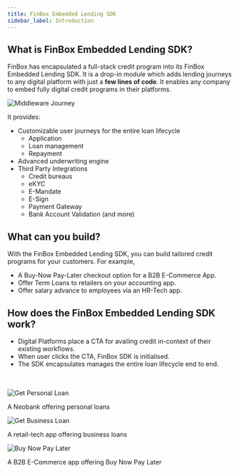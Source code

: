 ```yaml
---
title: FinBox Embedded Lending SDK
sidebar_label: Introduction
---
```


## What is FinBox Embedded Lending SDK?

FinBox has encapsulated a full-stack credit program into its FinBox Embedded Lending SDK. 
It is a drop-in module which adds lending journeys to any digital platform with just a **few lines of code**.
It enables any company to embed fully digital credit programs
in their platforms.  

<img src="/img/middleware-journey-2.jpg" alt="Middleware Journey" />


It provides:

- Customizable user journeys for the entire loan lifecycle 
    - Application 
    - Loan management
    - Repayment
- Advanced underwriting engine
- Third Party Integrations 
    - Credit bureaus
    - eKYC
    - E-Mandate
    - E-Sign
    - Payment Gateway
    - Bank Account Validation (and more)



## What can you build?

With the FinBox Embedded Lending SDK, you can build tailored credit programs for your customers. For example, 
- A Buy-Now Pay-Later checkout option for a B2B E-Commerce App.
- Offer Term Loans to retailers on your accounting app.
- Offer salary advance to employees via an HR-Tech app.


## How does the FinBox Embedded Lending SDK work?

 - Digital Platforms place a CTA for availing credit in-context of their existing workflows. 
 - When user clicks the CTA, FinBox SDK is initialised. 
 - The SDK encapsulates manages the entire loan lifecycle end to end.

<div><br></br></div>

<div class="row">
<div class="col">
<img src="/img/anchor_x_neobank.png" alt="Get Personal Loan" />
<p style={{textAlign: "center"}}> A Neobank offering personal loans</p>
</div>     
<div class="col">
<img src="/img/get_business_loan_screen.png" alt="Get Business Loan" />
<p style={{textAlign: "center"}}>A retail-tech app offering business loans</p>
</div>
<div class="col">
<img src="/img/checkout.png" alt="Buy Now Pay Later" />
<p style={{textAlign: "center"}}>A B2B E-Commerce app offering Buy Now Pay Later</p>
</div>
</div>